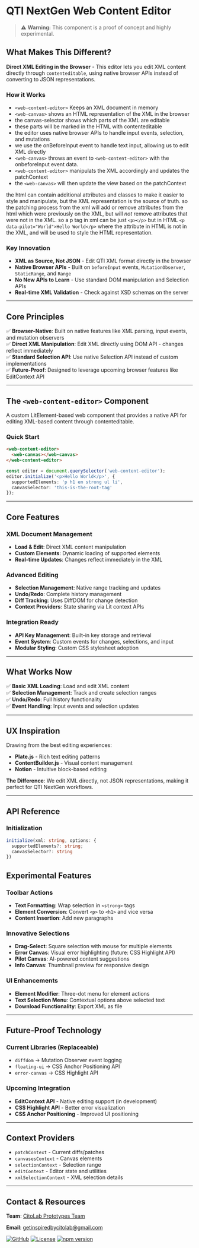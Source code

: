 # QTI NextGen Web Content Editor

> ⚠️ **Warning:** This component is a proof of concept and highly experimental.

## What Makes This Different?

**Direct XML Editing in the Browser** - This editor lets you edit XML content directly through `contenteditable`, using native browser APIs instead of converting to JSON representations.

### How it Works
- `<web-content-editor>` Keeps an XML document in memory
- `<web-canvas>` shows an HTML representation of the XML in the browser
- the canvas-selector shows which parts of the XML are editable
- these parts will be marked in the HTML with contenteditable
- the editor uses native browser APIs to handle input events, selection, and mutations
- we use the onBeforeInput event to handle text input, allowing us to edit XML directly
- `<web-canvas>` throws an event to `<web-content-editor>` with the onbeforeInput event data.
- `<web-content-editor>` manipulats the XML accordingly and updates the patchContext
- the `<web-canvas>` will then update the view based on the patchContext

the html can contain additional attributes and classes to make it easier to style and manipulate, but the XML representation is the source of truth.
so the patching process from the xml will add or remove attributes from the html which were previously on the XML, but will *not* remove attributes that were not in the XML.
so a p tag in xml can be just `<p></p>` but in HTML `<p data-pilot="World">Hello World</p>` where the attribute in HTML is not in the XML, and will be used to style the HTML representation.

### Key Innovation
- **XML as Source, Not JSON** - Edit QTI XML format directly in the browser
- **Native Browser APIs** - Built on `beforeInput` events, `MutationObserver`, `StaticRange`, and `Range`
- **No New APIs to Learn** - Use standard DOM manipulation and Selection APIs
- **Real-time XML Validation** - Check against XSD schemas on the server

---

## Core Principles

✅ **Browser-Native**: Built on native features like XML parsing, input events, and mutation observers  
✅ **Direct XML Manipulation**: Edit XML directly using DOM API - changes reflect immediately  
✅ **Standard Selection API**: Use native Selection API instead of custom implementations  
✅ **Future-Proof**: Designed to leverage upcoming browser features like EditContext API  

---

## The `<web-content-editor>` Component

A custom LitElement-based web component that provides a native API for editing XML-based content through contenteditable.

### Quick Start

```html
<web-content-editor>
  <web-canvas></web-canvas>
</web-content-editor>
```

```typescript
const editor = document.querySelector('web-content-editor');
editor.initialize('<p>Hello World</p>', {
  supportedElements: 'p h1 em strong ul li',
  canvasSelector: 'this-is-the-root-tag'
});
```

---

## Core Features

### XML Document Management
- **Load & Edit**: Direct XML content manipulation
- **Custom Elements**: Dynamic loading of supported elements
- **Real-time Updates**: Changes reflect immediately in the XML

### Advanced Editing
- **Selection Management**: Native range tracking and updates
- **Undo/Redo**: Complete history management
- **Diff Tracking**: Uses DiffDOM for change detection
- **Context Providers**: State sharing via Lit context APIs

### Integration Ready
- **API Key Management**: Built-in key storage and retrieval
- **Event System**: Custom events for changes, selections, and input
- **Modular Styling**: Custom CSS stylesheet adoption

---

## What Works Now

✅ **Basic XML Loading**: Load and edit XML content  
✅ **Selection Management**: Track and create selection ranges  
✅ **Undo/Redo**: Full history functionality  
✅ **Event Handling**: Input events and selection updates  

---

## UX Inspiration

Drawing from the best editing experiences:
- **Plate.js** - Rich text editing patterns
- **ContentBuilder.js** - Visual content management
- **Notion** - Intuitive block-based editing

**The Difference**: We edit XML directly, not JSON representations, making it perfect for QTI NextGen workflows.

---

## API Reference

### Initialization
```typescript
initialize(xml: string, options: { 
  supportedElements?: string; 
  canvasSelector?: string 
})
```

## Experimental Features

### Toolbar Actions
- **Text Formatting**: Wrap selection in `<strong>` tags
- **Element Conversion**: Convert `<p>` to `<h1>` and vice versa
- **Content Insertion**: Add new paragraphs

### Innovative Selections
- **Drag-Select**: Square selection with mouse for multiple elements
- **Error Canvas**: Visual error highlighting (future: CSS Highlight API)
- **Pilot Canvas**: AI-powered content suggestions
- **Info Canvas**: Thumbnail preview for responsive design

### UI Enhancements
- **Element Modifier**: Three-dot menu for element actions
- **Text Selection Menu**: Contextual options above selected text
- **Download Functionality**: Export XML as file

---

## Future-Proof Technology

### Current Libraries (Replaceable)
- `diffdom` → Mutation Observer event logging
- `floating-ui` → CSS Anchor Positioning API
- `error-canvas` → CSS Highlight API

### Upcoming Integration
- **EditContext API** - Native editing support (in development)
- **CSS Highlight API** - Better error visualization
- **CSS Anchor Positioning** - Improved UI positioning

---

## Context Providers

- `patchContext` - Current diffs/patches
- `canvasesContext` - Canvas elements
- `selectionContext` - Selection range
- `editContext` - Editor state and utilities
- `xmlSelectionContext` - XML selection details

---

## Contact & Resources

**Team**: [CitoLab Prototypes Team](https://cito.nl/onderzoek-innovatie/over-citolab/onze-teams/team-prototypes/)

**Email**: getinspiredbycitolab@gmail.com

[![GitHub](https://img.shields.io/badge/github-%23121011.svg?style=for-the-badge&logo=github&logoColor=white)](https://github.com/Citolab/qti-components/)
[![License](https://img.shields.io/badge/license-GPL-blue.svg)](https://opensource.org/license/gpl-2-0/)
[![npm version](https://badge.fury.io/js/%40citolab%2Fqti-components.svg)](https://badge.fury.io/js/%40citolab%2Fqti-components)